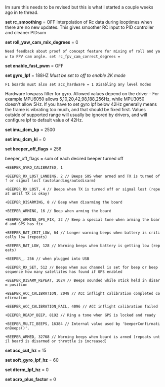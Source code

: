 Im sure this needs to be revised but this is what I started a couple weeks ago in te thread.

'''set rc_smoothing''' = OFF 
Interpolation of Rc data during looptimes when there are no new updates. This gives smoother RC input to PID controller and cleaner PIDsum
 
'''set roll_yaw_cam_mix_degrees''' = 0
 Need feedback about proof of concept feature for mixing of roll and yaw to FPV cam angle. set rc_fpv_cam_correct_degrees = <degrees>
 
'''set enable_fast_pwm''' = OFF
 
'''set gyro_lpf''' = 188HZ ''Must be set to off to enable 2K mode''
 F1 boards must also set acc_hardware = 1 Disabling any level modes
Hardware lowpass filter for gyro. Allowed values depend on the driver - For example MPU6050 allows 5,10,20,42,98,188,256Hz, while MPU3050 doesn't allow 5Hz. If you have to set gyro lpf below 42Hz generally means the frame is vibrating too much, and that should be fixed first. Values outside of supported range will usually be ignored by drivers, and will configure lpf to default value of 42Hz.
 
'''set imu_dcm_kp''' = 2500
 
'''set imu_dcm_ki''' = 0
 
'''set beeper_off_flags''' = 256

beeper_off_flags = sum of each desired beeper turned off
 
 +BEEPER_GYRO_CALIBRATED, 1

 +BEEPER_RX_LOST_LANDING, 2 // Beeps SOS when armed and TX is turned off or signal lost (autolanding/autodisarm)

 +BEEPER_RX_LOST, 4 // Beeps when TX is turned off or signal lost (repeat until TX is okay)

 +BEEPER_DISARMING, 8 // Beep when disarming the board

 +BEEPER_ARMING, 16 // Beep when arming the board

 +BEEPER_ARMING_GPS_FIX, 32 // Beep a special tone when arming the board and GPS has fix

 +BEEPER_BAT_CRIT_LOW, 64 // Longer warning beeps when battery is critically low (repeats)

 +BEEPER_BAT_LOW, 128 // Warning beeps when battery is getting low (repeats)

 +BEEPER_, 256 // when plugged into USB

 +BEEPER_RX_SET, 512 // Beeps when aux channel is set for beep or beep sequence how many satellites has found if GPS enabled

 +BEEPER_DISARM_REPEAT, 1024 // Beeps sounded while stick held in disarm position

 +BEEPER_ACC_CALIBRATION, 2048 // ACC inflight calibration completed confirmation

 +BEEPER_ACC_CALIBRATION_FAIL, 4096 // ACC inflight calibration failed

 +BEEPER_READY_BEEP, 8192 // Ring a tone when GPS is locked and ready

 +BEEPER_MULTI_BEEPS, 16384 // Internal value used by 'beeperConfirmationBeeps()'.

 +BEEPER_ARMED, 32768 // Warning beeps when board is armed (repeats until board is disarmed or throttle is increased)
 
'''set acc_cut_hz''' = 15
 
'''set soft_gyro_lpf_hz''' = 60


'''set dterm_lpf_hz''' = 0
 
'''set acro_plus_factor''' = 0
